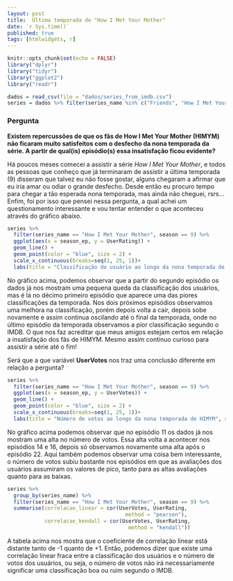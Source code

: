 ```yaml
---
layout: post
title:  Última temporada de "How I Met Your Mother"
date: `r Sys.time()`
published: true
tags: [htmlwidgets, r]
---
```


```r
knitr::opts_chunk$set(echo = FALSE)
library("dplyr")
library("tidyr")
library("ggplot2")
library("readr")

dados = read_csv(file = "dados/series_from_imdb.csv")
series = dados %>% filter(series_name %in% c("Friends", "How I Met Your Mother", "Modern Family"))
```

### Pergunta 

**Existem repercussões de que os fãs de How I Met Your Mother (HIMYM) não ficaram muito satisfeitos com o desfecho da nona temporada da série. A partir de qual(is) episódio(s) essa insatisfação ficou evidente?** 

Há poucos meses comecei a assistir a série *How I Met Your Mother*, e todos as pessoas que conheço que já terminaram de assistir a última temporada (9) disseram que talvez eu não fosse gostar, alguns chegaram a afirmar que eu iria amar ou odiar o grande desfecho. Desde então eu procuro tempo para chegar a tão esperada nona temporada, mas ainda não cheguei, rsrs... Enfim, foi por isso que pensei nessa pergunta, a qual achei um questionamento interessante e vou tentar entender o que aconteceu através do gráfico abaixo.

```r
series %>%  
  filter(series_name == "How I Met Your Mother", season == 9) %>% 
  ggplot(aes(x = season_ep, y = UserRating)) + 
  geom_line() + 
  geom_point(color = "blue", size = 2) +
  scale_x_continuous(breaks=seq(1, 25, 1))+
  labs(title = "Classificação do usuário ao longo da nona temporada de HIMYM", x = "Episódio", y = "Classificação do usuário")
```

No gráfico acima, podemos observar que a partir do segundo episódio os dados já nos mostram uma pequena queda da classificação dos usuários, mas é lá no décimo primeiro episódio que aparece uma das piores classificações da temporada. Nos dois próximos episódios observamos uma melhora na classificação, porém depois volta a cair, depois sobe novamente e assim continua oscilando até o final da temporada, onde no último episódio da temporada observamos a pior classificação segundo o IMDB. O que nos faz acreditar que meus amigos estejam certos em relação a insatisfação dos fãs de HIMYM. Mesmo assim continuo curioso para assistir a série até o fim!

Será que a que variável **UserVotes** nos traz uma conclusão diferente em relação a pergunta?  

```r
series %>%  
  filter(series_name == "How I Met Your Mother", season == 9) %>% 
  ggplot(aes(x = season_ep, y = UserVotes)) + 
  geom_line() + 
  geom_point(color = "blue", size = 2) +
  scale_x_continuous(breaks=seq(1, 25, 1))+
  labs(title = "Número de votos ao longo da nona temporada de HIMYM", x = "Episódio", y = "Número de votos")
```

No gráfico acima podemos observar que no episódio 11 os dados já nos mostram uma alta no número de votos. Essa alta volta a acontecer nos episódios 14 e 16, depois só observamos novamente uma alta após o episódio 22. Aqui também podemos observar uma coisa bem interessante, o número de votos subiu bastante nos episódios em que as avaliações dos usuários assumiram os valores de pico, tanto para as altas avaliações quanto para as baixas. 

```r
series %>% 
  group_by(series_name) %>%
  filter(series_name == "How I Met Your Mother", season == 9) %>% 
  summarise(correlacao_linear = cor(UserVotes, UserRating, 
                                      method = "pearson"), 
            correlacao_kendall = cor(UserVotes, UserRating, 
                                       method = "kendall"))
```

A tabela acima nos mostra que o coeficiente de correlação linear está distante tanto de -1 quanto de +1. Então, podemos dizer que existe uma correlação linear fraca entre a classificação dos usuários e o número de votos dos usuários, ou seja, o número de votos não irá necessariamente significar uma classificação boa ou ruim segundo o IMDB.
